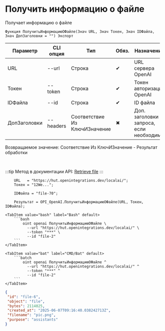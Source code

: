 ﻿---
sidebar_position: 3
description: Получить информацию о файле и другие функции для работы с OpenAI в Открытом пакете интеграций - бесплатной open-source библиотеке интеграций для 1С:Предприятие 8, OneScript и CLI
keywords: [1C, 1С, 1С:Предприятие, 1С:Предприятие 8.3, API, Интеграция, Сервисы, Обмен, OneScript, CLI, OpenAI]
---


# Получить информацию о файле
 Получает информацию о файле



`Функция ПолучитьИнформациюОФайле(Знач URL, Знач Токен, Знач IDФайла, Знач ДопЗаголовки = "") Экспорт`

  | Параметр | CLI опция | Тип | Обяз. | Назначение |
  |-|-|-|-|-|
  | URL | --url | Строка | &#x2714; | URL сервера OpenAI |
  | Токен | --token | Строка | &#x2714; | Токен авторизации OpenAI |
  | IDФайла | --id | Строка | &#x2714; | ID файла |
  | ДопЗаголовки | --headers | Соответствие Из КлючИЗначение | &#x2716; | Доп. заголовки запроса, если необходимо |

  
  Возвращаемое значение:   Соответствие Из КлючИЗначение - Результат обработки

<br/>

:::tip
Метод в документации API: [Retrieve file](https://platform.openai.com/docs/api-reference/files/retrieve)
:::
<br/>



```bsl title="Пример использования для 1С:Предприятие/OneScript"
    URL   = "https://hut.openintegrations.dev/localai/";
    Токен = "12We...";

    IDФайла = "file-70";

    Результат = OPI_OpenAI.ПолучитьИнформациюОФайле(URL, Токен, IDФайла);
```
    

 <Tabs>
  
    <TabItem value="bash" label="Bash" default>
        ```bash
            oint openai ПолучитьИнформациюОФайле \
              --url "https://hut.openintegrations.dev/localai/" \
              --token "***" \
              --id "file-2"
        ```
    </TabItem>
  
    <TabItem value="bat" label="CMD/Bat" default>
        ```batch
            oint openai ПолучитьИнформациюОФайле ^
              --url "https://hut.openintegrations.dev/localai/" ^
              --token "***" ^
              --id "file-2"
        ```
    </TabItem>
</Tabs>


```json title="Результат"
{
 "id": "file-6",
 "object": "file",
 "bytes": 2114025,
 "created_at": "2025-06-07T09:16:40.038242713Z",
 "filename": "pic.png",
 "purpose": "assistants"
}
```
